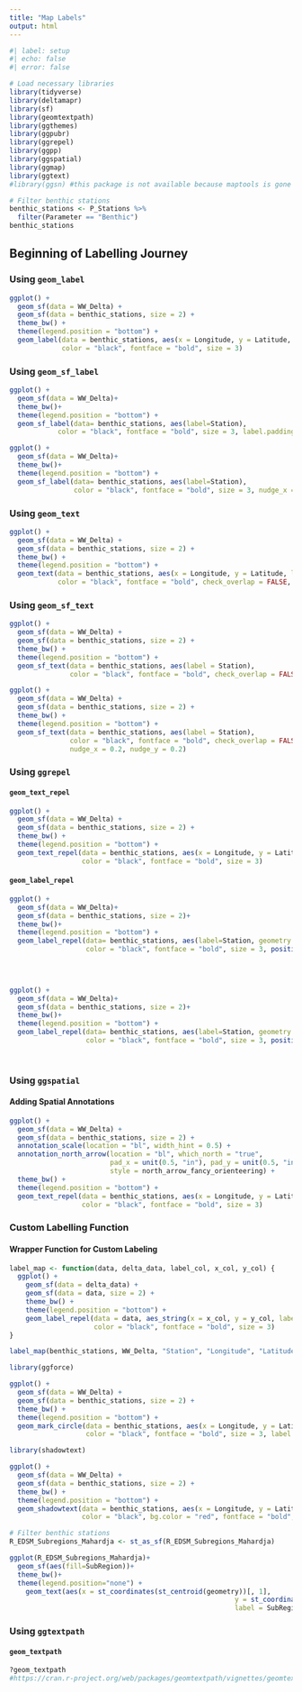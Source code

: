 ---
title: "Map Labels"
output: html
---

```{r}
#| label: setup
#| echo: false
#| error: false

# Load necessary libraries
library(tidyverse)
library(deltamapr)
library(sf)
library(geomtextpath)
library(ggthemes)
library(ggpubr)
library(ggrepel)
library(ggpp)
library(ggspatial)
library(ggmap)
library(ggtext)
#library(ggsn) #this package is not available because maptools is gone
```

```{r data-preparation}
# Filter benthic stations
benthic_stations <- P_Stations %>%
  filter(Parameter == "Benthic")
benthic_stations
```

## Beginning of Labelling Journey

### Using `geom_label`

```{r geom_label}
ggplot() +
  geom_sf(data = WW_Delta) +
  geom_sf(data = benthic_stations, size = 2) +
  theme_bw() +
  theme(legend.position = "bottom") +
  geom_label(data = benthic_stations, aes(x = Longitude, y = Latitude, label = Station), 
             color = "black", fontface = "bold", size = 3)
```

### Using `geom_sf_label`

```{r geom_sf_label}
ggplot() +
  geom_sf(data = WW_Delta)+
  theme_bw()+
  theme(legend.position = "bottom") +
  geom_sf_label(data= benthic_stations, aes(label=Station),
            color = "black", fontface = "bold", size = 3, label.padding = unit(0.5, "mm")) 

ggplot() +
  geom_sf(data = WW_Delta)+
  theme_bw()+
  theme(legend.position = "bottom") +
  geom_sf_label(data= benthic_stations, aes(label=Station),
                color = "black", fontface = "bold", size = 3, nudge_x = 0.2, nudge_y = 0.2, label.padding = unit(0.5, "mm")) 
```

### Using `geom_text`

```{r geom_text}
ggplot() +
  geom_sf(data = WW_Delta) +
  geom_sf(data = benthic_stations, size = 2) +
  theme_bw() +
  theme(legend.position = "bottom") +
  geom_text(data = benthic_stations, aes(x = Longitude, y = Latitude, label = Station), 
            color = "black", fontface = "bold", check_overlap = FALSE, size = 3)
```

### Using `geom_sf_text`

```{r geom_sf_text}
ggplot() +
  geom_sf(data = WW_Delta) +
  geom_sf(data = benthic_stations, size = 2) +
  theme_bw() +
  theme(legend.position = "bottom") +
  geom_sf_text(data = benthic_stations, aes(label = Station), 
               color = "black", fontface = "bold", check_overlap = FALSE, size = 3)

ggplot() +
  geom_sf(data = WW_Delta) +
  geom_sf(data = benthic_stations, size = 2) +
  theme_bw() +
  theme(legend.position = "bottom") +
  geom_sf_text(data = benthic_stations, aes(label = Station), 
               color = "black", fontface = "bold", check_overlap = FALSE, size = 3, 
               nudge_x = 0.2, nudge_y = 0.2)
```

### Using `ggrepel`

#### `geom_text_repel`

```{r geom_text_repel}
ggplot() +
  geom_sf(data = WW_Delta) +
  geom_sf(data = benthic_stations, size = 2) +
  theme_bw() +
  theme(legend.position = "bottom") +
  geom_text_repel(data = benthic_stations, aes(x = Longitude, y = Latitude, label = Station), 
                  color = "black", fontface = "bold", size = 3)
```

#### `geom_label_repel`

```{r geom_label_repel}
ggplot() +
  geom_sf(data = WW_Delta)+
  geom_sf(data = benthic_stations, size = 2)+
  theme_bw()+
  theme(legend.position = "bottom") +
  geom_label_repel(data= benthic_stations, aes(label=Station, geometry = geometry), stat = "sf_coordinates",
                   color = "black", fontface = "bold", size = 3, position_nudge_center(x = -0.1,
                                                                                       y = 0.25,
                                                                                       direction = "split"), box.padding = 0, max.overlaps = Inf)


ggplot() +
  geom_sf(data = WW_Delta)+
  geom_sf(data = benthic_stations, size = 2)+
  theme_bw()+
  theme(legend.position = "bottom") +
  geom_label_repel(data= benthic_stations, aes(label=Station, geometry = geometry), stat = "sf_coordinates",
                   color = "black", fontface = "bold", size = 3, position_nudge_center(x = -0.1, center_x = -121.9, 
                                                                                       y = 0.2, center_y = 38,
                                                                                       direction = "split"), box.padding = 0, max.overlaps = Inf)
```

### Using `ggspatial`

#### Adding Spatial Annotations

```{r ggspatial}
ggplot() +
  geom_sf(data = WW_Delta) +
  geom_sf(data = benthic_stations, size = 2) +
  annotation_scale(location = "bl", width_hint = 0.5) +
  annotation_north_arrow(location = "bl", which_north = "true", 
                         pad_x = unit(0.5, "in"), pad_y = unit(0.5, "in"),
                         style = north_arrow_fancy_orienteering) +
  theme_bw() +
  theme(legend.position = "bottom") +
  geom_text_repel(data = benthic_stations, aes(x = Longitude, y = Latitude, label = Station), 
                  color = "black", fontface = "bold", size = 3)
```

### Custom Labelling Function

#### Wrapper Function for Custom Labeling

```{r custom_label_function}
label_map <- function(data, delta_data, label_col, x_col, y_col) {
  ggplot() +
    geom_sf(data = delta_data) +
    geom_sf(data = data, size = 2) +
    theme_bw() +
    theme(legend.position = "bottom") +
    geom_label_repel(data = data, aes_string(x = x_col, y = y_col, label = label_col), 
                     color = "black", fontface = "bold", size = 3)
}

label_map(benthic_stations, WW_Delta, "Station", "Longitude", "Latitude")
```

```{r ggforce}
library(ggforce)

ggplot() +
  geom_sf(data = WW_Delta) +
  geom_sf(data = benthic_stations, size = 2) +
  theme_bw() +
  theme(legend.position = "bottom") +
  geom_mark_circle(data = benthic_stations, aes(x = Longitude, y = Latitude, label = Station), 
                   color = "black", fontface = "bold", size = 3, label.buffer = unit(1, "lines"))

```

```{r shadowtext}
library(shadowtext)

ggplot() +
  geom_sf(data = WW_Delta) +
  geom_sf(data = benthic_stations, size = 2) +
  theme_bw() +
  theme(legend.position = "bottom") +
  geom_shadowtext(data = benthic_stations, aes(x = Longitude, y = Latitude, label = Station), 
                  color = "black", bg.color = "red", fontface = "bold", size = 3)
```

```{r}
# Filter benthic stations
R_EDSM_Subregions_Mahardja <- st_as_sf(R_EDSM_Subregions_Mahardja)
```

```{r centroid}
ggplot(R_EDSM_Subregions_Mahardja)+
  geom_sf(aes(fill=SubRegion))+
  theme_bw()+
  theme(legend.position="none") +
    geom_text(aes(x = st_coordinates(st_centroid(geometry))[, 1], 
                                                        y = st_coordinates(st_centroid(geometry))[, 2], 
                                                        label = SubRegion), size = 3, color = "black") 
```

### Using `ggtextpath`

#### `geom_textpath`

```{r geom_textpath}
?geom_textpath
#https://cran.r-project.org/web/packages/geomtextpath/vignettes/geomtextpath.html
```
